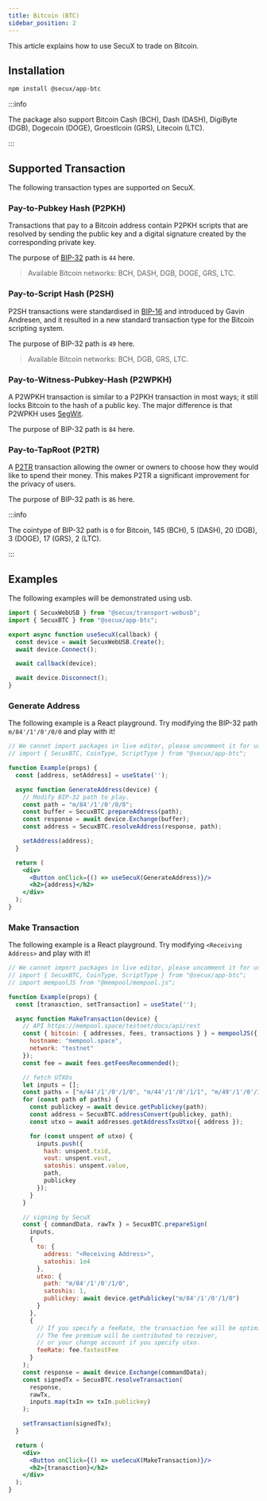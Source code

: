 ```yaml
---
title: Bitcoin (BTC)
sidebar_position: 2
---
```


This article explains how to use SecuX to trade on Bitcoin.

## Installation
```bash npm
npm install @secux/app-btc
```

:::info

The package also support Bitcoin Cash (BCH), Dash (DASH), DigiByte (DGB), Dogecoin (DOGE), Groestlcoin (GRS), Litecoin (LTC).

:::

## Supported Transaction
The following transaction types are supported on SecuX.

### Pay-to-Pubkey Hash (P2PKH)
Transactions that pay to a Bitcoin address contain P2PKH scripts that are resolved by sending the public key and a digital signature created by the corresponding private key.

The purpose of [BIP-32](https://github.com/Bitcoin/bips/blob/master/bip-0044.mediawiki) path is `44` here.

> Available Bitcoin networks: BCH, DASH, DGB, DOGE, GRS, LTC.

### Pay-to-Script Hash (P2SH)
P2SH transactions were standardised in [BIP-16](https://github.com/Bitcoin/bips/blob/master/bip-0016.mediawiki) and introduced by Gavin Andresen, and it resulted in a new standard transaction type for the Bitcoin scripting system. 

The purpose of BIP-32 path is `49` here.

> Available Bitcoin networks: BCH, DGB, GRS, LTC.

### Pay-to-Witness-Pubkey-Hash (P2WPKH)
A P2WPKH transaction is similar to a P2PKH transaction in most ways; it still locks Bitcoin to the hash of a public key. The major difference is that P2WPKH uses [SegWit](https://github.com/Bitcoin/bips/blob/master/bip-0141.mediawiki).

The purpose of BIP-32 path is `84` here.

### Pay-to-TapRoot (P2TR)
A [P2TR](https://github.com/bitcoin/bips/blob/master/bip-0341.mediawiki) transaction allowing the owner or owners to choose how they would like to spend their money. This makes P2TR a significant improvement for the privacy of users.

The purpose of BIP-32 path is `86` here.

:::info

The cointype of BIP-32 path is `0` for Bitcoin, 145 (BCH), 5 (DASH), 20 (DGB), 3 (DOGE), 17 (GRS), 2 (LTC).

:::

## Examples
The following examples will be demonstrated using usb.
```jsx
import { SecuxWebUSB } from "@secux/transport-webusb";
import { SecuxBTC } from "@secux/app-btc";

export async function useSecuX(callback) {
  const device = await SecuxWebUSB.Create();
  await device.Connect();

  await callback(device);

  await device.Disconnect();
}
```

<BrowserWindow>

### Generate Address
The following example is a React playground. Try modifying the BIP-32 path `m/84'/1'/0'/0/0` and play with it!
```jsx live
// We cannot import packages in live editor, please uncomment it for use.
// import { SecuxBTC, CoinType, ScriptType } from "@secux/app-btc";

function Example(props) {
  const [address, setAddress] = useState('');

  async function GenerateAddress(device) {
    // Modify BIP-32 path to play.
    const path = "m/84'/1'/0'/0/0";
    const buffer = SecuxBTC.prepareAddress(path);
    const response = await device.Exchange(buffer);
    const address = SecuxBTC.resolveAddress(response, path);

    setAddress(address);
  }

  return (
    <div>
      <Button onClick={() => useSecuX(GenerateAddress)}/>
      <h2>{address}</h2>
    </div>
  );
}
```

### Make Transaction
The following example is a React playground. Try modifying `<Receiving Address>` and play with it!
```jsx live
// We cannot import packages in live editor, please uncomment it for use.
// import { SecuxBTC, CoinType, ScriptType } from "@secux/app-btc";
// import mempoolJS from "@mempool/mempool.js";

function Example(props) {
  const [tranasction, setTransaction] = useState('');

  async function MakeTransaction(device) {
    // API https://mempool.space/testnet/docs/api/rest
    const { bitcoin: { addresses, fees, transactions } } = mempoolJS({
      hostname: "mempool.space",
      network: "testnet"
    });
    const fee = await fees.getFeesRecommended();

    // fetch UTXOs
    let inputs = [];
    const paths = ["m/44'/1'/0'/1/0", "m/44'/1'/0'/1/1", "m/49'/1'/0'/1/0"];
    for (const path of paths) {
      const publickey = await device.getPublickey(path);
      const address = SecuxBTC.addressConvert(publickey, path);
      const utxo = await addresses.getAddressTxsUtxo({ address });

      for (const unspent of utxo) {
        inputs.push({
          hash: unspent.txid,
          vout: unspent.vout,
          satoshis: unspent.value,
          path,
          publickey 
        });
      }
    }

    // signing by SecuX
    const { commandData, rawTx } = SecuxBTC.prepareSign(
      inputs,
      {
        to: {
          address: "<Receiving Address>",
          satoshis: 1e4
        },
        utxo: {
          path: "m/84'/1'/0'/1/0",
          satoshis: 1,
          publickey: await device.getPublickey("m/84'/1'/0'/1/0")
        }
      },
      {
        // If you specify a feeRate, the transaction fee will be optimized.
        // The fee premium will be contributed to receiver,
        // or your change account if you specify utxo.
        feeRate: fee.fastestFee
      }
    );
    const response = await device.Exchange(commandData);
    const signedTx = SecuxBTC.resolveTransaction(
      response, 
      rawTx, 
      inputs.map(txIn => txIn.publickey)
    );

    setTransaction(signedTx);
  }

  return (
    <div>
      <Button onClick={() => useSecuX(MakeTransaction)}/>
      <h2>{tranasction}</h2>
    </div>
  );
}
```

</BrowserWindow>